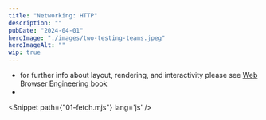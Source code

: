 ```yaml
---
title: "Networking: HTTP"
description: ""
pubDate: "2024-04-01"
heroImage: "./images/two-testing-teams.jpeg"
heroImageAlt: ""
wip: true
---
```



- for further info about layout, rendering, and interactivity please see [Web Browser Engineering book](https://browser.engineering/)
- 

<Snippet path={"01-fetch.mjs"} lang='js' />


